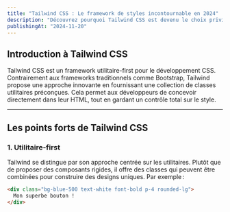```yaml
---
title: "Tailwind CSS : Le framework de styles incontournable en 2024"
description: "Découvrez pourquoi Tailwind CSS est devenu le choix privilégié pour la création rapide et efficace de designs modernes."
publishingAt: "2024-11-20"
---
```


## Introduction à Tailwind CSS

Tailwind CSS est un framework utilitaire-first pour le développement CSS. Contrairement aux frameworks traditionnels comme Bootstrap, Tailwind propose une approche innovante en fournissant une collection de classes utilitaires préconçues. Cela permet aux développeurs de concevoir directement dans leur HTML, tout en gardant un contrôle total sur le style.

---

## Les points forts de Tailwind CSS

### 1. **Utilitaire-first**
Tailwind se distingue par son approche centrée sur les utilitaires. Plutôt que de proposer des composants rigides, il offre des classes qui peuvent être combinées pour construire des designs uniques. Par exemple :

```html
<div class="bg-blue-500 text-white font-bold p-4 rounded-lg">
  Mon superbe bouton !
</div>
```
